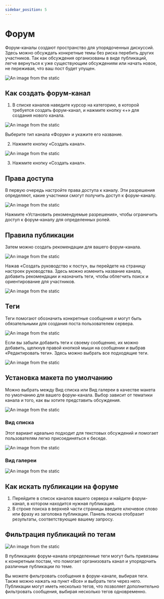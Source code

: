 ```yaml
---
sidebar_position: 5
---
```


# Форум

Форум-каналы создают пространство для упорядоченных дискуссий.
Здесь можно обсуждать конкретные темы без риска перебить других участников.
Так как обсуждения организованы в виде публикаций, легче вернуться к уже существующим обсуждениям или начать новое, не переживая, что ваш пост будет упущен.

![An image from the static](/img/forum1.jpg)

## Как создать форум-канал

1. В списке каналов наведите курсор на категорию, в которой требуется создать форум-канал, и нажмите кнопку «+» для создания нового канала.

![An image from the static](/img/forum2.jpg)

Выберите тип канала «Форум» и укажите его название.

2. Нажмите кнопку «Создать канал».

![An image from the static](/img/forum3.jpg)

3. Нажмите кнопку «Создать канал».

## Права доступа

В первую очередь настройте права доступа к каналу.
Эти разрешения определяют, какие участники смогут получить доступ к форум-каналу.

![An image from the static](/img/1.jpg)

Нажмите «Установить рекомендуемые разрешения», чтобы ограничить доступ к форум-каналу для определенных ролей.

## Правила публикации

Затем можно создать рекомендации для вашего форум-канала.

![An image from the static](/img/1.jpg)

Нажав «Создать руководство к посту», вы перейдете на страницу настроек руководства.
Здесь можно изменить название канала, добавить рекомендации и назначить теги, чтобы облегчить поиск и ориентирование для участников.

![An image from the static](/img/2.jpg)

## Теги

Теги помогают обозначить конкретные сообщения и могут быть обязательными для создания поста пользователем сервера.

![An image from the static](/img/tags.jpg)

Если вы забыли добавить теги к своему сообщению, их можно добавить,
щелкнув правой кнопкой мыши на сообщении и выбрав «Редактировать теги». Здесь можно выбрать все подходящие теги.

![An image from the static](/img/tags2.jpg)

## Установка макета по умолчанию

Можно выбрать между Вид списка или Вид галереи в качестве макета по умолчанию для вашего форум-канала.
Выбор зависит от тематики канала и того, как вы хотите представить обсуждения.

![An image from the static](/img/3.jpg)

### Вид списка

Этот вариант идеально подходит для текстовых обсуждений и помогает пользователям легко присоединяться к беседе.

![An image from the static](/img/4.jpg)

### Вид галереи

![An image from the static](/img/5.jpg)

## Как искать публикации на форуме

1. Перейдите в список каналов вашего сервера и найдите форум-канал, в котором находится нужная публикация.
2. В строке поиска в верхней части страницы введите ключевое слово или фразу из заголовка публикации.
Панель поиска отобразит результаты, соответствующие вашему запросу.
## Фильтрация публикаций по тегам

![An image from the static](/img/6.jpg)

В публикациях форум-канала определенные теги могут быть привязаны к конкретным постам,
что помогает организовать канал и упорядочить различные публикации по теме.

Вы можете фильтровать сообщения в форум-канале, выбирая теги. Также можно нажать на пункт «Все» и выбрать теги через него.
Публикации могут иметь несколько тегов, что позволяет дополнительно фильтровать сообщения, выбирая несколько тегов одновременно.